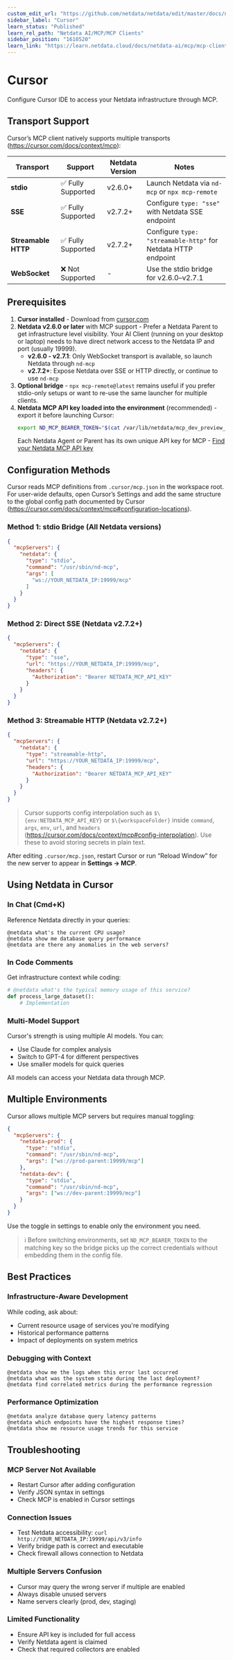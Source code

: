 ```yaml
---
custom_edit_url: "https://github.com/netdata/netdata/edit/master/docs/netdata-ai/mcp/mcp-clients/cursor.md"
sidebar_label: "Cursor"
learn_status: "Published"
learn_rel_path: "Netdata AI/MCP/MCP Clients"
sidebar_position: "1610520"
learn_link: "https://learn.netdata.cloud/docs/netdata-ai/mcp/mcp-clients/cursor"
---
```


# Cursor

Configure Cursor IDE to access your Netdata infrastructure through MCP.

## Transport Support

Cursor’s MCP client natively supports multiple transports (https://cursor.com/docs/context/mcp):

| Transport | Support | Netdata Version | Notes |
|-----------|---------|-----------------|-------|
| **stdio** | ✅ Fully Supported | v2.6.0+ | Launch Netdata via `nd-mcp` or `npx mcp-remote` |
| **SSE** | ✅ Fully Supported | v2.7.2+ | Configure `type: "sse"` with Netdata SSE endpoint |
| **Streamable HTTP** | ✅ Fully Supported | v2.7.2+ | Configure `type: "streamable-http"` for Netdata HTTP endpoint |
| **WebSocket** | ❌ Not Supported | - | Use the stdio bridge for v2.6.0–v2.7.1 |

## Prerequisites

1. **Cursor installed** - Download from [cursor.com](https://www.cursor.com)
2. **Netdata v2.6.0 or later** with MCP support - Prefer a Netdata Parent to get infrastructure level visibility. Your AI Client (running on your desktop or laptop) needs to have direct network access to the Netdata IP and port (usually 19999).
   - **v2.6.0 - v2.7.1**: Only WebSocket transport is available, so launch Netdata through `nd-mcp`
   - **v2.7.2+**: Expose Netdata over SSE or HTTP directly, or continue to use `nd-mcp`
3. **Optional bridge** - `npx mcp-remote@latest` remains useful if you prefer stdio-only setups or want to re-use the same launcher for multiple clients.
4. **Netdata MCP API key loaded into the environment** (recommended) - export it before launching Cursor:
   ```bash
   export ND_MCP_BEARER_TOKEN="$(cat /var/lib/netdata/mcp_dev_preview_api_key)"
   ```
   Each Netdata Agent or Parent has its own unique API key for MCP - [Find your Netdata MCP API key](/docs/learn/mcp.md#finding-your-api-key)

## Configuration Methods

Cursor reads MCP definitions from `.cursor/mcp.json` in the workspace root. For user-wide defaults, open Cursor’s Settings and add the same structure to the global config path documented by Cursor (https://cursor.com/docs/context/mcp#configuration-locations).

### Method 1: stdio Bridge (All Netdata versions)

```json
{
  "mcpServers": {
    "netdata": {
      "type": "stdio",
      "command": "/usr/sbin/nd-mcp",
      "args": [
        "ws://YOUR_NETDATA_IP:19999/mcp"
      ]
    }
  }
}
```

### Method 2: Direct SSE (Netdata v2.7.2+)

```json
{
  "mcpServers": {
    "netdata": {
      "type": "sse",
      "url": "https://YOUR_NETDATA_IP:19999/mcp",
      "headers": {
        "Authorization": "Bearer NETDATA_MCP_API_KEY"
      }
    }
  }
}
```

### Method 3: Streamable HTTP (Netdata v2.7.2+)

```json
{
  "mcpServers": {
    "netdata": {
      "type": "streamable-http",
      "url": "https://YOUR_NETDATA_IP:19999/mcp",
      "headers": {
        "Authorization": "Bearer NETDATA_MCP_API_KEY"
      }
    }
  }
}
```

> Cursor supports config interpolation such as `$\{env:NETDATA_MCP_API_KEY}` or `$\{workspaceFolder}` inside `command`, `args`, `env`, `url`, and `headers` (https://cursor.com/docs/context/mcp#config-interpolation). Use these to avoid storing secrets in plain text.

After editing `.cursor/mcp.json`, restart Cursor or run “Reload Window” for the new server to appear in **Settings → MCP**.

## Using Netdata in Cursor

### In Chat (Cmd+K)

Reference Netdata directly in your queries:

```
@netdata what's the current CPU usage?
@netdata show me database query performance
@netdata are there any anomalies in the web servers?
```

### In Code Comments

Get infrastructure context while coding:

```python
# @netdata what's the typical memory usage of this service?
def process_large_dataset():
    # Implementation
```

### Multi-Model Support

Cursor's strength is using multiple AI models. You can:

- Use Claude for complex analysis
- Switch to GPT-4 for different perspectives
- Use smaller models for quick queries

All models can access your Netdata data through MCP.

## Multiple Environments

Cursor allows multiple MCP servers but requires manual toggling:

```json
{
  "mcpServers": {
    "netdata-prod": {
      "type": "stdio",
      "command": "/usr/sbin/nd-mcp",
      "args": ["ws://prod-parent:19999/mcp"]
    },
    "netdata-dev": {
      "type": "stdio",
      "command": "/usr/sbin/nd-mcp",
      "args": ["ws://dev-parent:19999/mcp"]
    }
  }
}
```

Use the toggle in settings to enable only the environment you need.

> ℹ️ Before switching environments, set `ND_MCP_BEARER_TOKEN` to the matching key so the bridge picks up the correct credentials without embedding them in the config file.

## Best Practices

### Infrastructure-Aware Development

While coding, ask about:

- Current resource usage of services you're modifying
- Historical performance patterns
- Impact of deployments on system metrics

### Debugging with Context

```
@netdata show me the logs when this error last occurred
@netdata what was the system state during the last deployment?
@netdata find correlated metrics during the performance regression
```

### Performance Optimization

```
@netdata analyze database query latency patterns
@netdata which endpoints have the highest response times?
@netdata show me resource usage trends for this service
```

## Troubleshooting

### MCP Server Not Available

- Restart Cursor after adding configuration
- Verify JSON syntax in settings
- Check MCP is enabled in Cursor settings

### Connection Issues

- Test Netdata accessibility: `curl http://YOUR_NETDATA_IP:19999/api/v3/info`
- Verify bridge path is correct and executable
- Check firewall allows connection to Netdata

### Multiple Servers Confusion

- Cursor may query the wrong server if multiple are enabled
- Always disable unused servers
- Name servers clearly (prod, dev, staging)

### Limited Functionality

- Ensure API key is included for full access
- Verify Netdata agent is claimed
- Check that required collectors are enabled
